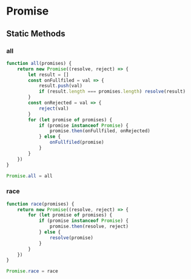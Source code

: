 # Promise
## Static Methods
### all
```js {6}
function all(promises) {
    return new Promise((resolve, reject) => {
        let result = []
        const onFullfiled = val => {
            result.push(val)
            if (result.length === promises.length) resolve(result)
        }
        const onRejected = val => {
            reject(val)
        }
        for (let promise of promises) {
            if (promise instanceof Promise) {
                promise.then(onFullfiled, onRejected)
            } else {
                onFullfiled(promise)
            }
        }
    })
}

Promise.all = all
```
### race
```js {5}
function race(promises) {
    return new Promise((resolve, reject) => {
        for (let promise of promises) {
            if (promise instanceof Promise) {
                promise.then(resolve, reject)
            } else {
                resolve(promise)
            }
        }
    })
}

Promise.race = race
```